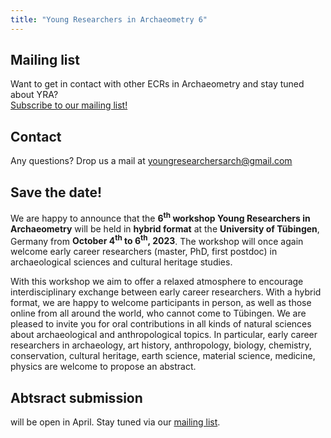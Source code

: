 ```yaml
---
title: "Young Researchers in Archaeometry 6"
---
```


::: {.column-margin}

:::: {.callout}

## Mailing list
Want to get in contact with other ECRs in Archaeometry and stay tuned about YRA?  
[Subscribe to our mailing list!](https://www.listserv.dfn.de/sympa/subscribe/yrarchaeometry){target="_blank"}

::::

:::: {.callout}

## Contact
Any questions? Drop us a mail at [youngresearchersarch@gmail.com](mailto:youngresearchersarch@gmail.com)

::::

:::

## Save the date!

We are happy to announce that the **6^th^ workshop Young Researchers in Archaeometry** will be held in **hybrid format** at the **University of Tübingen**, Germany from **October 4^th^ to 6^th^, 2023**. The workshop will once again welcome early career researchers (master, PhD, first postdoc) in archaeological sciences and cultural heritage studies.

With this workshop we aim to offer a relaxed atmosphere to encourage interdisciplinary exchange between early career researchers. With a hybrid format, we are happy to welcome participants in person, as well as those online from all around the world, who cannot come to Tübingen. We are pleased to invite you for oral contributions in all kinds of natural sciences about archaeological and anthropological topics. In particular, early career researchers in archaeology, art history, anthropology, biology, chemistry, conservation, cultural heritage, earth science, material science, medicine, physics are welcome to propose an abstract.

## Abtsract submission

will be open in April. Stay tuned via our [mailing list](https://www.listserv.dfn.de/sympa/subscribe/yrarchaeometry){target="_blank"}.
